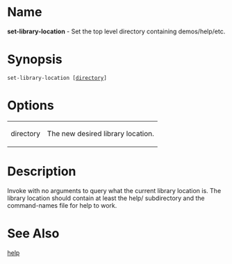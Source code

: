 = Name =
'''set-library-location''' -  Set the top level directory containing demos/help/etc.

= Synopsis =
 set-library-location [<u>directory</u>] 

= Options =
{| border="1" cellpadding="2"
| directory || The new desired library location.
|}
  			
= Description =
Invoke with no arguments to query what the current library location is.  The library location should contain at least the help/ subdirectory and the command-names file for help to work.

= See Also =
[[help]]

